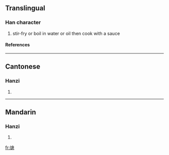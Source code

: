 {{see|炝}}

==Translingual==
===Han character===
{{Han char|rn=86|rad=火|as=10|sn=14|four=9886<sub>1</sub>|canj=火人戈口 (FOIR)}}
# stir-fry or boil in water or oil then cook with a sauce
====References====
{{Han ref|kx=0680.101|hdz=32223.170|uh=7197|ud=29079|bh=E2C4|bd=58052}}

----
==Cantonese==
===Hanzi===
{{yue-hanzi|jyut=|y=cheung3}}
# {{defn|Cantonese}}

----
==Mandarin==
===Hanzi===
{{cmn-hanzi|sim=炝|pin=[[qiàng]] ([[qiang4]])|wg=ch'iang<sup>4</sup>}}
# {{defn|Mandarin}}

[[fr:熗]]